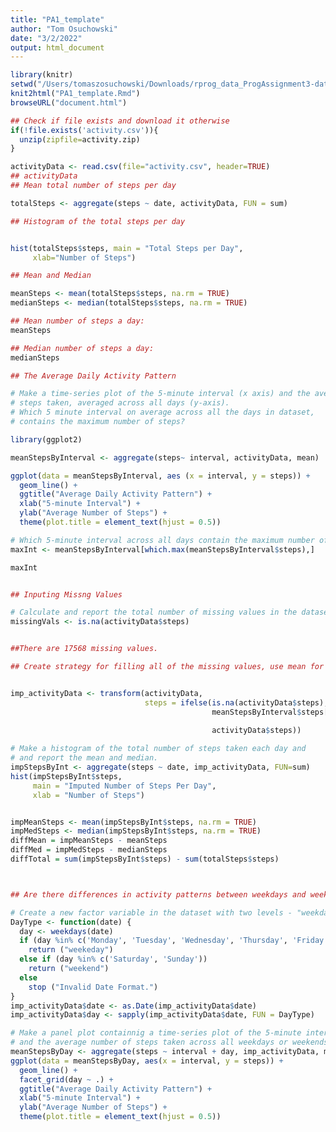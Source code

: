 ```yaml
---
title: "PA1_template"
author: "Tom Osuchowski"
date: "3/2/2022"
output: html_document
---
```


```r
library(knitr)
setwd("/Users/tomaszosuchowski/Downloads/rprog_data_ProgAssignment3-data")
knit2html("PA1_template.Rmd")
browseURL("document.html")

```
```r

## Check if file exists and download it otherwise
if(!file.exists('activity.csv')){
  unzip(zipfile=activity.zip)
}

activityData <- read.csv(file="activity.csv", header=TRUE)
## activityData
## Mean total number of steps per day

totalSteps <- aggregate(steps ~ date, activityData, FUN = sum)

## Histogram of the total steps per day


hist(totalSteps$steps, main = "Total Steps per Day",
     xlab="Number of Steps")

## Mean and Median

meanSteps <- mean(totalSteps$steps, na.rm = TRUE)
medianSteps <- median(totalSteps$steps, na.rm = TRUE)

## Mean number of steps a day:
meanSteps

## Median number of steps a day:
medianSteps

## The Average Daily Activity Pattern

# Make a time-series plot of the 5-minute interval (x axis) and the average number of
# steps taken, averaged across all days (y-axis).
# Which 5 minute interval on average across all the days in dataset,
# contains the maximum number of steps?

library(ggplot2)

meanStepsByInterval <- aggregate(steps~ interval, activityData, mean)

ggplot(data = meanStepsByInterval, aes (x = interval, y = steps)) +
  geom_line() +
  ggtitle("Average Daily Activity Pattern") +
  xlab("5-minute Interval") +
  ylab("Average Number of Steps") +
  theme(plot.title = element_text(hjust = 0.5))

# Which 5-minute interval across all days contain the maximum number of steps
maxInt <- meanStepsByInterval[which.max(meanStepsByInterval$steps),]

maxInt


## Inputing Missng Values

# Calculate and report the total number of missing values in the dataset
missingVals <- is.na(activityData$steps)


##There are 17568 missing values.

## Create strategy for filling all of the missing values, use mean for that day


imp_activityData <- transform(activityData,
                              steps = ifelse(is.na(activityData$steps),
                                             meanStepsByInterval$steps[match(activityData$interval,
                                                                        meanStepsByInterval$interval)],
                                             activityData$steps))

# Make a histogram of the total number of steps taken each day and
# and report the mean and median.
impStepsByInt <- aggregate(steps ~ date, imp_activityData, FUN=sum)
hist(impStepsByInt$steps,
     main = "Imputed Number of Steps Per Day",
     xlab = "Number of Steps")


impMeanSteps <- mean(impStepsByInt$steps, na.rm = TRUE)
impMedSteps <- median(impStepsByInt$steps, na.rm = TRUE)
diffMean = impMeanSteps - meanSteps
diffMed = impMedSteps - medianSteps
diffTotal = sum(impStepsByInt$steps) - sum(totalSteps$steps)



## Are there differences in activity patterns between weekdays and weekends?

# Create a new factor variable in the dataset with two levels - "weekday" and "weekend"
DayType <- function(date) {
  day <- weekdays(date)
  if (day %in% c('Monday', 'Tuesday', 'Wednesday', 'Thursday', 'Friday'))
    return ("weekeday")
  else if (day %in% c('Saturday', 'Sunday'))
    return ("weekend")
  else
    stop ("Invalid Date Format.")
}
imp_activityData$date <- as.Date(imp_activityData$date)
imp_activityData$day <- sapply(imp_activityData$date, FUN = DayType)

# Make a panel plot containnig a time-series plot of the 5-minute interval
# and the average number of steps taken across all weekdays or weekends
meanStepsByDay <- aggregate(steps ~ interval + day, imp_activityData, mean)
ggplot(data = meanStepsByDay, aes(x = interval, y = steps)) +
  geom_line() +
  facet_grid(day ~ .) +
  ggtitle("Average Daily Activity Pattern") +
  xlab("5-minute Interval") +
  ylab("Average Number of Steps") +
  theme(plot.title = element_text(hjust = 0.5))







```

